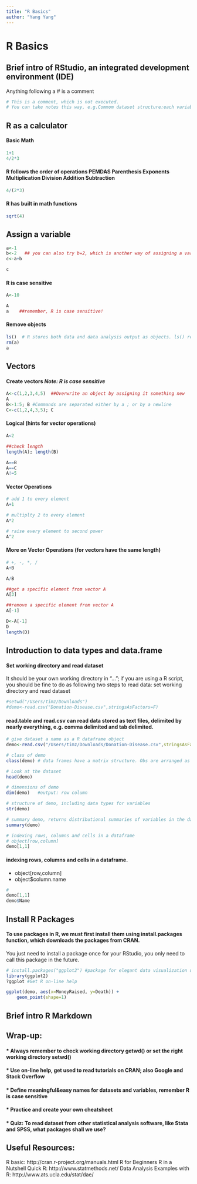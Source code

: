 ```yaml
---
title: "R Basics"
author: "Yang Yang"
---
```


R Basics 
========================================================

Brief intro of RStudio, an integrated development environment (IDE)
-------------------------

Anything following a # is a comment

```r
# This is a comment, which is not executed.
# You can take notes this way, e.g.Commom dataset structure:each variable is a column, each observation is a row, and each type of observational unit is a table. 
```

R as a calculator
-------------------------

#### Basic Math
```r
1+1
4/2*3
```


#### R follows the order of operations PEMDAS Parenthesis Exponents Multiplication Division Addition Subtraction
```r
4/(2*3)
```

#### R has built in math functions 
```r
sqrt(4)
```



Assign a variable
-------------------------
```r
a<-1
b<-2   ## you can also try b=2, which is another way of assigning a variable, but arrow is generally preferred
c<-a+b 
```

```r
c
```


#### R is case sensitive
```r
A<-10
```

```r
A
a    ##remember, R is case sensitive! 
```

#### Remove objects 
```r
ls()  # R stores both data and data analysis output as objects. ls() returns a list of all objects in the current session
rm(a) 
a
```



Vectors
----------------------------------------

#### Create vectors *Note: R is case sensitive*
```r
A<-c(1,2,3,4,5)  ##Overwrite an object by assigning it something new
A
B<-1:5; B #Commands are separated either by a ; or by a newline
C<-c(1,2,4,3,5); C
```


#### Logical (hints for vector operations)
```r
A<2

##check length
length(A); length(B)

A==B
A==C
A!=5
```


#### Vector Operations
```r
# add 1 to every element
A+1

# multiplty 2 to every element
A*2

# raise every element to second power
A^2
```


#### More on Vector Operations (for vectors have the same length)
```r
# +, -, *, /
A+B

A/B 

```


```r
##get a specific element from vector A
A[3]

##remove a specific element from vector A
A[-1]

D<-A[-1]
D
length(D)
```


Introduction to data types and data.frame 
----------------------------------------

#### Set working directory and read dataset
It should be your own working directory in "..."; if you are using a R script, you should be fine to do as following two steps to read data: set working directory and read dataset

```r
#setwd("/Users/timz/Downloads")
#demo<-read.csv("Donation-Disease.csv",stringsAsFactors=F)
```

#### read.table and read.csv can read data stored as text files, delimited by nearly everything, e.g. comma delimited and tab delimited. 

```r
# give dataset a name as a R dataframe object 
demo<-read.csv("/Users/timz/Downloads/Donation-Disease.csv",stringsAsFactors=F)
```


```r
# class of demo
class(demo) # data frames have a matrix structure. Obs are arranged as rows and columns

# Look at the dataset 
head(demo)

# dimensions of demo
dim(demo)   #output: row column

# structure of demo, including data types for variables
str(demo)

# summary demo, returns distributional summaries of variables in the dataset
summary(demo)

# indexing rows, columns and cells in a dataframe
# object[row,column]
demo[1,1]

```

#### indexing rows, columns and cells in a dataframe. 
* object[row,column] 
* object$column.name
```r
# 
demo[1,1]
demo$Name
```
Install R Packages
----------------------------------------
#### To use packages in R, we must first install them using install.packages function, which downloads the packages from CRAN. 
You just need to install a package once for your RStudio, you only need to call this package in the future. 

```r
# install.packages("ggplot2") #package for elegant data visualization using the Grammar of Graphics
library(ggplot2)
?ggplot #Get R on-line help 

ggplot(demo, aes(x=MoneyRaised, y=Death)) +
    geom_point(shape=1) 

```

Brief intro R Markdown
-------------------------


Wrap-up:
-------------------------
#### * Always remember to check working directory getwd() or set the right working directory setwd()
#### * Use on-line help, get used to read tutorials on CRAN; also Google and Stack Overflow
#### * Define meaningful&easy names for datasets and variables, remember R is case sensitive
#### * Practice and create your own cheatsheet 
#### * Quiz: To read dataset from other statistical analysis software, like Stata and SPSS, what packages shall we use? 

Useful Resources:
-------------------------
R basic: http://cran.r-project.org/manuals.html
R for Beginners
R in a Nutshell
Quick R: http://www.statmethods.net/
Data Analysis Examples with R: http://www.ats.ucla.edu/stat/dae/



